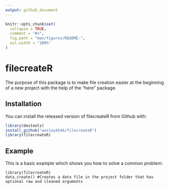 ```yaml
---
output: github_document
---
```


<!-- README.md is generated from README.Rmd. Please edit that file -->

```r
knitr::opts_chunk$set(
  collapse = TRUE,
  comment = "#>",
  fig.path = "man/figures/README-",
  out.width = "100%"
)
```

# filecreateR

<!-- badges: start -->
<!-- badges: end -->
The purpose of this package is to make file creation easier
    at the beginning of a new project with the help of the "here" package.
    

## Installation

You can install the released version of filecreateR from Github with:

``` r
library(devtools)
install_github("wesley4546/filecreateR")
library(filecreateR)
```

## Example

This is a basic example which shows you how to solve a common problem:

```
library(filecreateR)
data_create() #Creates a data file in the project folder that has optional raw and cleaned arguments
```
